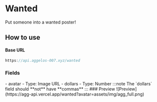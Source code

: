 # Wanted
Put someone into a wanted poster!
## How to use
#### Base URL 
```js
https://api.aggelos-007.xyz/wanted
```
### Fields

<Tabs>
  <TabItem value="required" label="Required">
    - avatar
        - Type: Image URL
  </TabItem>
  <TabItem value="optional" label="Optional">
    - dollars
        - Type: Number
:::note
    The `dollars` field should **not** have **commas**
:::
    </TabItem>
</Tabs>
### Preview

<BrowserWindow url="https://api.aggelos-007.xyz/wanted?avatar=assets/img/agg_full.png">
  ![Preview](https://agg-api.vercel.app/wanted?avatar=assets/img/agg_full.png)
</BrowserWindow>